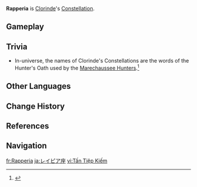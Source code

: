 {{Constellation Overview Infobox
|image       = Rapperia
|character   = Clorinde
|meaning     = Rapier
}}
'''Rapperia''' is [[Clorinde]]'s [[Constellation]].

==Gameplay==
{{Constellation Table|Clorinde}}

==Trivia==
*In-universe, the names of Clorinde's Constellations are the words of the Hunter's Oath used by the [[Marechaussee Hunters]].<ref>{{Ref/CS|Clorinde|3}}</ref>

==Other Languages==
{{Other Languages
|en       = Rapperia
|en_lang  = la
|en_tl    = Rapier
|zhs      = 迅捷剑座
|zhs_rm   = Xùnjié Jiàn Zuò
|zht      = 迅捷劍座
|zht_rm   = Xùnjié Jiàn Zuò
|zh_tl    = Swift Blade Constellation
|ja       = レイピア座
|ja_rm    = Reipia-za
|ja_tl    = Rapier Constellation
|ko       = 레이피어<->자리
|ko_tl    = Rapier Constellation
|es       = Rapperia
|fr       = Rapperia
|ru       = Рапира
|ru_tl    = Rapier
|th       = Rapperia
|vi       = Cung Tấn Tiệp Kiếm
|vi_tl    = 
|de       = Rappiera
|id       = Rapperia
|pt       = Rapperia
|tr       = İnce Kılıç
|tr_tl    = Thin Sword
|it       = Rapperia
}}

==Change History==
{{Change History|4.7}}

==References==
{{Reflist|2}}

==Navigation==
{{Constellation Navbox}}

[[fr:Rapperia]]
[[ja:レイピア座]]
[[vi:Tấn Tiệp Kiếm]]